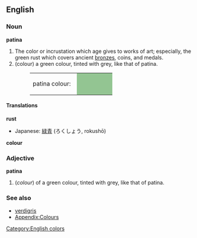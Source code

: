 {{Wikipedia}}
==English==

===Noun===
'''patina'''

#The color or incrustation which age gives to works of art; especially, the green rust which covers ancient [[bronze]]s, coins, and medals.
#(colour) a green colour, tinted with grey, like that of patina.
#:<table><tr><td>patina colour: &nbsp;</td><td bgcolor="#93C592" width="80">&nbsp; </td></tr></table>

====Translations====

'''rust'''
{{top}}
*Japanese: [[緑青]] (ろくしょう, rokushō)
{{mid}}
{{bottom}}

'''colour'''
{{top}}
{{mid}}
{{bottom}}

===Adjective===
'''patina'''
#(''colour'') of a green colour, tinted with grey, like that of patina.

===See also===
* [[verdigris]]
*[[Wiktionary_Appendix:Colours|Appendix:Colours]]

[[Category:English colors]]